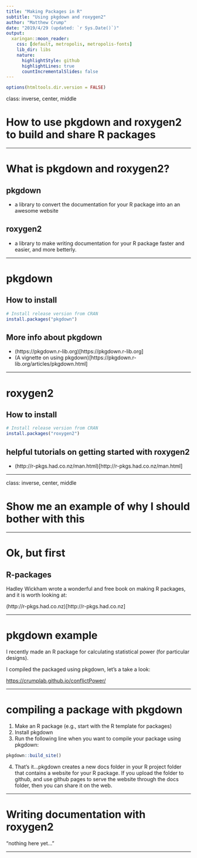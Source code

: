 ```yaml
---
title: "Making Packages in R"
subtitle: "Using pkgdown and roxygen2"
author: "Matthew Crump"
date: "2019/4/29 (updated: `r Sys.Date()`)"
output:
  xaringan::moon_reader:
    css: [default, metropolis, metropolis-fonts]
    lib_dir: libs
    nature:
      highlightStyle: github
      highlightLines: true
      countIncrementalSlides: false
---
```


```r
options(htmltools.dir.version = FALSE)
```

class: inverse, center, middle

# How to use pkgdown and roxygen2 to build and share R packages

---

# What is pkgdown and roxygen2?

## pkgdown

- a library to convert the documentation for your R package into an an awesome website

## roxygen2

- a library to make writing documentation for your R package faster and easier, and more betterly.

---

# pkgdown

## How to install

```r
# Install release version from CRAN
install.packages("pkgdown")
```

## More info about pkgdown

- (https://pkgdown.r-lib.org)[https://pkgdown.r-lib.org]
- (A vignette on using pkgdown)[https://pkgdown.r-lib.org/articles/pkgdown.html]

---

# roxygen2

## How to install

```r
# Install release version from CRAN
install.packages("roxygen2")
```

## helpful tutorials on getting started with roxygen2

- (http://r-pkgs.had.co.nz/man.html)[http://r-pkgs.had.co.nz/man.html]

---

class: inverse, center, middle

# Show me an example of why I should bother with this

---

# Ok, but first

## R-packages

Hadley Wickham wrote a wonderful and free book on making R packages, and it is worth looking at:

(http://r-pkgs.had.co.nz)[http://r-pkgs.had.co.nz]

---

# pkgdown example

I recently made an R package for calculating statistical power (for particular designs).

I compiled the packaged using pkgdown, let's a take a look:

[https://crumplab.github.io/conflictPower/](https://crumplab.github.io/conflictPower/)

---

# compiling a package with pkgdown

1. Make an R package (e.g., start with the R template for packages)
2. Install pkgdown
3. Run the following line when you want to compile your package using pkgdown:

```r
pkgdown::build_site()
```

4. That's it...pkgdown creates a new docs folder in your R project folder that contains a website for your R package. If you upload the folder to github, and use github pages to serve the website through the docs folder, then you can share it on the web.

---

# Writing documentation with roxygen2

"nothing here yet..."

---
